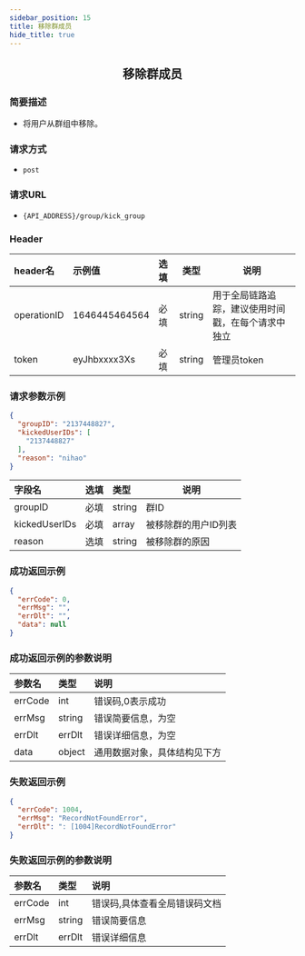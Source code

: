 ```yaml
---
sidebar_position: 15
title: 移除群成员
hide_title: true
---
```


<center>

## 移除群成员

</center>

### 简要描述
- 将用户从群组中移除。
### 请求方式
- `post` 
### 请求URL
- `{API_ADDRESS}/group/kick_group` 


### Header
|header名|示例值|选填|类型|说明|
|:----    |:-------    |:--- |---|------      |
|operationID|1646445464564|必填|string|用于全局链路追踪，建议使用时间戳，在每个请求中独立|
|token|eyJhbxxxx3Xs|必填|string|管理员token|


### 请求参数示例


```json
{
  "groupID": "2137448827",
  "kickedUserIDs": [
    "2137448827"
  ],
  "reason": "nihao"
}
```
|字段名|选填|类型|说明|
|:----    |:-------    |:--- |---|
|groupID|必填|string|群ID|
|kickedUserIDs|必填|array|被移除群的用户ID列表|
|reason|选填|string|被移除群的原因|
### 成功返回示例


```json
{
  "errCode": 0,
  "errMsg": "",
  "errDlt": "",
  "data": null
}
```
### 成功返回示例的参数说明


|参数名|类型|说明|
|:----    |:-------    |:--- |
|errCode|int|错误码,0表示成功|
|errMsg|string|错误简要信息，为空|
|errDlt|errDlt|错误详细信息，为空|
|data|object|通用数据对象，具体结构见下方|
### 失败返回示例


```json
{
  "errCode": 1004,
  "errMsg": "RecordNotFoundError",
  "errDlt": ": [1004]RecordNotFoundError"
}
```
### 失败返回示例的参数说明


|参数名|类型|说明|
|:----    |:-------    |:--- |
|errCode|int|错误码,具体查看全局错误码文档|
|errMsg|string|错误简要信息|
|errDlt|errDlt|错误详细信息|
